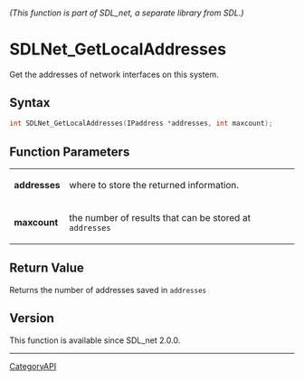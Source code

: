 ====== (This function is part of SDL_net, a separate library from SDL.) ======
= SDLNet_GetLocalAddresses =

Get the addresses of network interfaces on this system.

== Syntax ==

<syntaxhighlight lang='c'>
int SDLNet_GetLocalAddresses(IPaddress *addresses, int maxcount);
</syntaxhighlight>

== Function Parameters ==

{|
|'''addresses'''
|where to store the returned information.
|-
|'''maxcount'''
|the number of results that can be stored at <code>addresses</code>
|}

== Return Value ==

Returns the number of addresses saved in <code>addresses</code>

== Version ==

This function is available since SDL_net 2.0.0.

----
[[CategoryAPI]]


